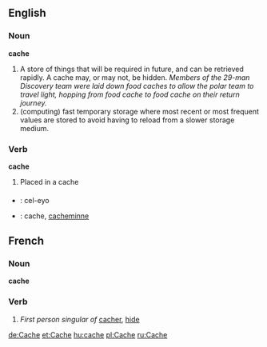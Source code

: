 ==English==
===Noun===

'''cache'''

#A store of things that will be required in future, and can be retrieved rapidly. A cache may, or may not, be hidden. ''Members of the 29-man Discovery team were laid down food caches to allow the polar team to travel light, hopping from food cache to food cache on their return journey.''
#(computing) fast temporary storage where most recent or most frequent values are stored to avoid having to reload from a slower storage medium.

===Verb===
'''cache'''
#Placed in a cache

===={{trans}}====

* {{io}} : cel-eyo
* {{sv}} : cache, [[cacheminne]]

==French==
===Noun===

'''cache'''
===Verb===
# ''First person singular of'' [[cacher]], [[hide]]

[[de:Cache]]
[[et:Cache]]
[[hu:cache]]
[[pl:Cache]]
[[ru:Cache]]